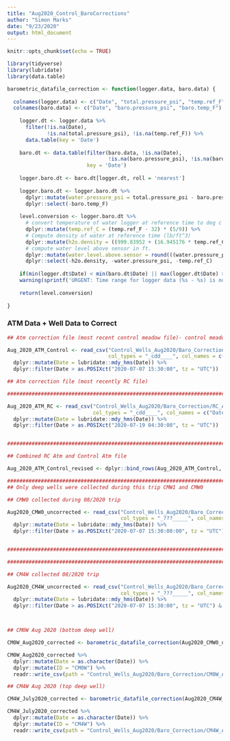 ```yaml
---
title: "Aug2020_Control_BaroCorrections"
author: "Simon Marks"
date: "9/23/2020"
output: html_document
---
```


```r
knitr::opts_chunk$set(echo = TRUE)
```


```r

library(tidyverse)
library(lubridate)
library(data.table)

```

```r

barometric_datafile_correction <- function(logger.data, baro.data) {
  
  colnames(logger.data) <- c("Date", "total.pressure_psi", "temp.ref_F")
  colnames(baro.data) <- c("Date", "baro.pressure_psi", "baro.temp_F")
  
    logger.dt <- logger.data %>%
      filter(!is.na(Date),
             !is.na(total.pressure_psi), !is.na(temp.ref_F)) %>%
      data.table(key = 'Date')
    
    baro.dt <- data.table(filter(baro.data, !is.na(Date), 
                                 !is.na(baro.pressure_psi), !is.na(baro.temp_F)),
                          key = 'Date')
    
    logger.baro.dt <- baro.dt[logger.dt, roll = 'nearest']
    
    logger.baro.dt <- logger.baro.dt %>%
      dplyr::mutate(water.pressure_psi = total.pressure_psi - baro.pressure_psi) %>%
      dplyr::select(-baro.temp_F)
    
    level.conversion <- logger.baro.dt %>% 
      # convert temperature of water logger at reference time to deg c for density computation
      dplyr::mutate(temp.ref_C = (temp.ref_F - 32) * (5/9)) %>% 
      # Compute density of water at reference time (lb/ft^3)
      dplyr::mutate(h2o.density = ((999.83952 + (16.945176 * temp.ref_C) - (7.9870401 * 10^-3 * temp.ref_C^2) - (46.170461 * 10^-6 * temp.ref_C^3) + (105.56302 * 10^-9 * temp.ref_C^4) - (280.54253 * 10^-12 * temp.ref_C^5))/(1 + (16.879850 * 10^-3 * temp.ref_C))) * 0.0624279606) %>%
      # compute water level above sensor in ft.
      dplyr::mutate(water.level.above.sensor = round(((water.pressure_psi * 144) / h2o.density), digits = 3)) %>% 
      dplyr::select(-h2o.density, -water.pressure_psi, -temp.ref_C)
    
    if(min(logger.dt$Date) < min(baro.dt$Date) || max(logger.dt$Date) > max(baro.dt$Date))
    warning(sprintf('URGENT: Time range for logger data (%s - %s) is not contained within time range for baro data (%s - %s). Data will be incorrectly compensated.', format(min(logger.dt$Date), '%Y-%m-%d %H:%M'), format(max(logger.dt$Date), '%Y-%m-%d %H:%M'), format(min(baro.dt$Date), '%Y-%m-%d %H:%M'), format(max(baro.dt$Date), '%Y-%m-%d %H:%M')))
  
    return(level.conversion)
  
}

```

### ATM Data + Well Data to Correct

```r

## Atm correction file (most recent control meadow file)- control meadow atm stopped logging on 2020-07-19 04:30:00 due full memory

Aug_2020_ATM_Control <- read_csv("Control_Wells_Aug2020/Baro_Correction/atm_control_Aug2020.csv", skip = 2, 
                                 col_types = "_cdd____", col_names = c("Date", "baro.pressure_psi", "baro.temp_F")) %>%
  dplyr::mutate(Date = lubridate::mdy_hms(Date)) %>% 
  dplyr::filter(Date > as.POSIXct("2020-07-07 15:30:00", tz = "UTC"))

## Atm correction file (most recently RC file)

#################################################################################################################

Aug_2020_ATM_RC <- read_csv("Control_Wells_Aug2020/Baro_Correction/RC_ATM_Aug2020.csv", skip = 2,
                            col_types = "_cdd____", col_names = c("Date", "baro.pressure_psi", "baro.temp_F")) %>%
  dplyr::mutate(Date = lubridate::mdy_hms(Date)) %>% 
  dplyr::filter(Date > as.POSIXct("2020-07-19 04:30:00", tz = "UTC"))


#################################################################################################################

## Combined RC Atm and Control Atm file

Aug_2020_ATM_Control_revised <- dplyr::bind_rows(Aug_2020_ATM_Control, Aug_2020_ATM_RC)

#################################################################################################################
## Only deep wells were collected during this trip CMW1 and CMW0

## CMW0 collected during 08/2020 trip

Aug2020_CMW0_uncorrected <- read_csv("Control_Wells_Aug2020/Baro_Correction/CM0W_Aug2020_uncorrected.csv", skip = 2, 
                                     col_types = "_???_____", col_names = c("Date", "total.pressure_psi", "temp.ref_F")) %>% 
  dplyr::mutate(Date = lubridate::mdy_hms(Date)) %>% 
  dplyr::filter(Date > as.POSIXct("2020-07-07 15:30:00:00", tz = "UTC") & Date <= as.POSIXct("2020-08-17 09:00:00", tz = "UTC"))


#################################################################################################################

#################################################################################################################

## CM4W collected 08/2020 trip

Aug2020_CM4W_uncorrected <- read_csv("Control_Wells_Aug2020/Baro_Correction/CM4W_Aug2020_uncorrected.csv", skip = 2, 
                                     col_types = "_???_____", col_names = c("Date", "total.pressure_psi", "temp.ref_F")) %>% 
  dplyr::mutate(Date = lubridate::mdy_hms(Date)) %>% 
  dplyr::filter(Date > as.POSIXct("2020-07-07 15:30:00", tz = "UTC") & Date <= as.POSIXct("2020-08-17 09:00:00", tz = "UTC"))




```


```r

## CM0W Aug 2020 (bottom deep well)

CM0W_Aug2020_corrected <- barometric_datafile_correction(Aug2020_CMW0_uncorrected, Aug_2020_ATM_Control_revised)

CM0W_Aug2020_corrected %>% 
  dplyr::mutate(Date = as.character(Date)) %>%
  dplyr::mutate(ID = "CM0W") %>%
  readr::write_csv(path = "Control_Wells_Aug2020/Baro_Correction/CM0W_Aug2020_corrected.csv")

## CM4W Aug 2020 (top deep well)

CM4W_July2020_corrected <- barometric_datafile_correction(Aug2020_CM4W_uncorrected, Aug_2020_ATM_Control_revised)

CM4W_July2020_corrected %>% 
  dplyr::mutate(Date = as.character(Date)) %>%
  dplyr::mutate(ID = "CM4W") %>%
  readr::write_csv(path = "Control_Wells_Aug2020/Baro_Correction/CM4W_Aug2020_corrected.csv")

```

